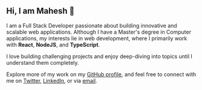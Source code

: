 ## Hi, I am Mahesh 👋

I am a Full Stack Developer passionate about building innovative and scalable web applications. Although I have a Master's degree in Computer applications, my interests lie in web development, where I primarily work with **React**, **NodeJS**, and **TypeScript**.

I love building challenging projects and enjoy deep-diving into topics until I understand them completely.

Explore more of my work on my [GitHub profile](https://github.com/mahe-gi), and feel free to connect with me on [Twitter](https://twitter.com/mahe_tw), [LinkedIn](https://www.linkedin.com/in/mahesh-sde/), or via [email](mailto:chmahesh.dev@gmail.com).
